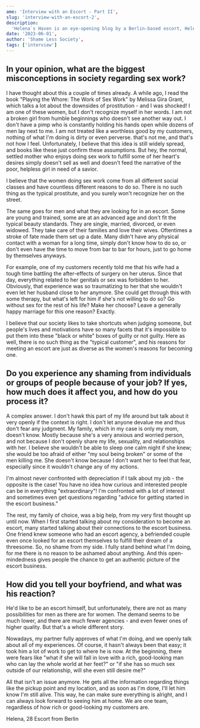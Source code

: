 ---
ame: 'Interview with an Escort - Part II',
slug: 'interview-with-an-escort-2',
description:
  'Helena`s Haven is an eye-opening blog by a Berlin-based escort, Helena. Dissecting stereotypes and challenging misconceptions, Helena shares her personal journey within the sex work industry. She speaks candidly about her clientele`s varied motives, the reasons behind her work privacy, and her relationship dynamics amidst her unique profession. Helena`s Haven offers fresh insights and meaningful discussions, illuminating the often misunderstood world of sex work.',
date: '2023-06-01',
author: 'Shame Less Society',
tags: ['interview']
---

## In your opinion, what are the biggest misconceptions in society regarding sex work?

I have thought about this a couple of times already. A while ago, I read the book "Playing the Whore: The Work of Sex Work" by Melissa Gira Grant, which talks a lot about the downsides of prostitution - and I was shocked! I am one of these women, but I don't recognize myself in her words. I am not a broken girl from humble beginnings who doesn't see another way out. I don't have a pimp who is constantly holding his hands open while dozens of men lay next to me. I am not treated like a worthless good by my customers, nothing of what I'm doing is dirty or even perverse. that's not me, and that's not how I feel. Unfortunately, I believe that this idea is still widely spread, and books like these just confirm these assumptions. But hey, the normal, settled mother who enjoys doing sex work to fulfill some of her heart's desires simply doesn't sell as well and doesn't feed the narrative of the poor, helpless girl in need of a savior.

I believe that the women doing sex work come from all different social classes and have countless different reasons to do so. There is no such thing as the typical prostitute, and you surely won't recognize her on the street.

The same goes for men and what they are looking for in an escort. Some are young and trained, some are at an advanced age and don't fit the typical beauty standards. They are single, married, divorced, or even widowed. They take care of their families and love their wives. Oftentimes a stroke of fate made them set up a date. Many didn't have any physical contact with a woman for a long time, simply don't know how to do so, or don't even have the time to move from bar to bar for hours, just to go home by themselves anyways.

For example, one of my customers recently told me that his wife had a tough time battling the after-effects of surgery on her uterus. Since that day, everything related to her genitals or sex was forbidden to her. Obviously, that experience was so traumatizing to her that she wouldn't even let her husband close to her anymore. She could get through this with some therapy, but what's left for him if she's not willing to do so? Go without sex for the rest of his life? Make her choose? Leave a generally happy marriage for this one reason? Exactly.

I believe that our society likes to take shortcuts when judging someone, but people's lives and motivations have so many facets that it's impossible to put them into these "black or white" boxes of guilty or not guilty. Here as well, there is no such thing as the "typical customer", and his reasons for meeting an escort are just as diverse as the women's reasons for becoming one.

## Do you experience any shaming from individuals or groups of people because of your job? If yes, how much does it affect you, and how do you process it?

A complex answer. I don't hawk this part of my life around but talk about it very openly if the context is right. I don't let anyone devalue me and thus don't fear any judgment. My family, which in my case is only my mom, doesn't know. Mostly because she's a very anxious and worried person, and not because I don't openly share my life, sexuality, and relationships with her. I believe she wouldn't be able to sleep one calm night if she knew; she would be too afraid of either "my soul being broken" or some of the men killing me. She doesn't know because I don't want her to feel that fear, especially since it wouldn't change any of my actions.

I'm almost never confronted with depreciation if I talk about my job - the opposite is the case! You have no idea how curious and interested people can be in everything "extraordinary"! I'm confronted with a lot of interest and sometimes even get questions regarding "advice for getting started in the escort business."

The rest, my family of choice, was a big help, from my very first thought up until now. When I first started talking about my consideration to become an escort, many started talking about their connections to the escort business. One friend knew someone who had an escort agency, a befriended couple even once looked for an escort themselves to fulfill their dream of a threesome. So, no shame from my side. I fully stand behind what I'm doing, for me there is no reason to be ashamed about anything. And this open-mindedness gives people the chance to get an authentic picture of the escort business.

## How did you tell your boyfriend, and what was his reaction?

He'd like to be an escort himself, but unfortunately, there are not as many possibilities for men as there are for women. The demand seems to be much lower, and there are much fewer agencies - and even fewer ones of higher quality. But that's a whole different story.

Nowadays, my partner fully approves of what I'm doing, and we openly talk about all of my experiences. Of course, it hasn't always been that easy; it took him a lot of work to get to where he is now. At the beginning, there were fears like "what if she will fall in love with a rich, good-looking man who can lay the whole world at her feet?" or "if she has so much sex outside of our relationship, will she even still desire me?"

All that isn't an issue anymore. He gets all the information regarding things like the pickup point and my location, and as soon as I'm done, I'll let him know I'm still alive. This way, he can make sure everything is alright, and I can always look forward to seeing him at home. We are one team, regardless of how rich or good-looking my customers are.

Helena, 28 Escort from Berlin
